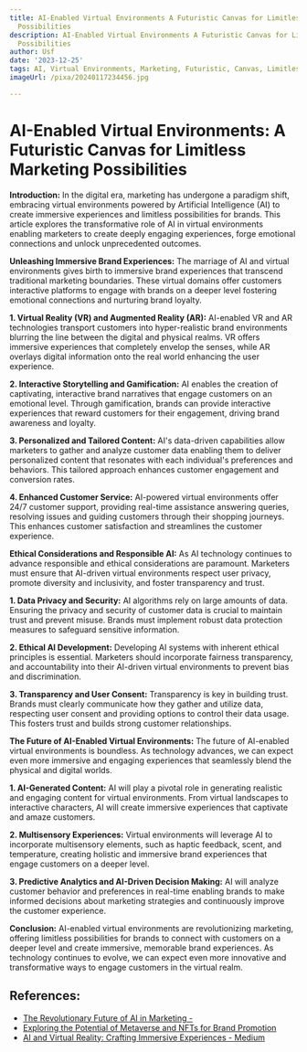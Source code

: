 ```yaml
---
title: AI-Enabled Virtual Environments A Futuristic Canvas for Limitless Marketing
  Possibilities
description: AI-Enabled Virtual Environments A Futuristic Canvas for Limitless Marketing
  Possibilities
author: Usf
date: '2023-12-25'
tags: AI, Virtual Environments, Marketing, Futuristic, Canvas, Limitless Possibilities
imageUrl: /pixa/20240117234456.jpg

---
```

# AI-Enabled Virtual  Environments: A Futuristic Canvas  for Limitless Marketing Possibilities

**Introduction:**
In the digital era, marketing has undergone a paradigm shift, embracing virtual environments  powered by  Artificial Intelligence (AI) to create immersive experiences and limitless possibilities for brands. This article explores the transformative role of AI in virtual environments enabling marketers to create deeply engaging experiences,  forge emotional  connections and unlock unprecedented outcomes.

**Unleashing Immersive Brand Experiences:**
The marriage of AI and virtual environments gives birth to immersive brand experiences that transcend traditional marketing boundaries. These virtual domains offer customers interactive platforms to engage with brands on a deeper level fostering emotional connections and nurturing brand loyalty.

**1. Virtual Reality (VR) and Augmented Reality (AR):**
AI-enabled  VR and AR technologies transport customers into hyper-realistic brand environments blurring  the line between the digital and physical realms. VR offers immersive experiences that completely envelop the  senses, while  AR overlays  digital information onto the real world enhancing  the user experience.

**2. Interactive Storytelling and Gamification:**
AI enables the creation of captivating, interactive brand narratives that engage customers on an emotional level. Through gamification, brands can provide interactive experiences that reward customers for their engagement,  driving brand awareness and loyalty.

**3. Personalized and Tailored Content:**
AI's data-driven capabilities allow marketers to gather and analyze customer data enabling them to deliver personalized content that resonates with each individual's preferences and  behaviors. This tailored approach enhances customer engagement and conversion rates.

**4. Enhanced Customer Service:**
AI-powered virtual environments offer 24/7 customer support, providing real-time assistance answering queries,  resolving  issues  and  guiding customers through their  shopping journeys.  This enhances customer satisfaction and streamlines  the customer experience.

**Ethical Considerations and Responsible AI:**
As AI technology  continues to advance responsible and ethical considerations are paramount. Marketers  must ensure that AI-driven virtual environments respect user privacy, promote diversity and  inclusivity,  and  foster transparency and trust.

**1. Data Privacy  and Security:**
AI algorithms rely on large amounts of data. Ensuring the privacy and security  of customer data is crucial to maintain trust and prevent misuse. Brands must implement robust  data protection measures to safeguard sensitive information.

**2. Ethical AI Development:**
Developing AI systems with inherent ethical  principles is essential. Marketers  should incorporate fairness transparency, and accountability into their AI-driven virtual environments to prevent bias and discrimination.

**3. Transparency and  User Consent:**
Transparency is key in building trust. Brands must clearly communicate how they gather and  utilize data, respecting user consent  and providing  options to control their data  usage. This fosters  trust and builds strong customer  relationships.

**The  Future of AI-Enabled Virtual Environments:**
The future of AI-enabled virtual environments is boundless. As technology advances, we  can expect even more immersive and engaging experiences that seamlessly blend the physical and digital worlds.

**1. AI-Generated Content:**
AI will play a pivotal role in generating  realistic and  engaging content  for virtual environments.  From virtual landscapes to interactive  characters, AI will create immersive experiences that captivate and amaze customers.

**2. Multisensory  Experiences:**
Virtual environments will leverage  AI  to incorporate multisensory elements, such as haptic feedback, scent, and temperature, creating holistic and immersive brand experiences  that  engage customers on a deeper level.

**3. Predictive Analytics and AI-Driven Decision Making:**
AI will analyze customer behavior and preferences in real-time  enabling brands to make informed decisions about marketing strategies and continuously improve the  customer experience.

**Conclusion:**
AI-enabled virtual environments are revolutionizing  marketing, offering limitless possibilities for brands to connect with customers on  a deeper level and  create immersive, memorable brand experiences. As technology continues to evolve, we can expect even more innovative and transformative ways to engage customers in the  virtual realm.

## References:
- [The Revolutionary Future of AI in Marketing -](https://guerilla.co.uk/latest/the-revolutionary-future-of-ai-in-marketing/)
- [Exploring the Potential of Metaverse and NFTs for Brand Promotion](https://www.linkedin.com/pulse/future-marketing-exploring-potential-metaverse-nfts-brand)
- [AI and Virtual Reality: Crafting Immersive Experiences - Medium](https://medium.com/aimonks/ai-and-virtual-reality-crafting-immersive-experiences-36d8fb4acbac)
